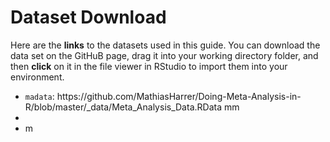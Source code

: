 # Dataset Download {-}

Here are the **links** to the datasets used in this guide. You can download the data set on the GitHuB page, drag it into your working directory folder, and then **click** on it in the file viewer in RStudio to import them into your environment.

* `madata`: https://github.com/MathiasHarrer/Doing-Meta-Analysis-in-R/blob/master/_data/Meta_Analysis_Data.RData mm
*
* m
